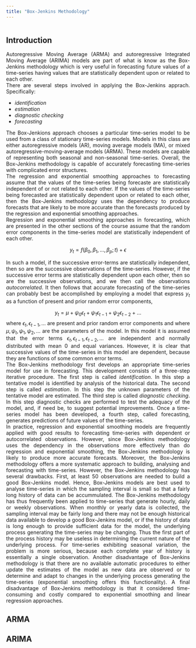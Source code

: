 ```yaml
---
title: "Box-Jenkins Methodology"
---
```

<style>
body {
text-align: justify}
</style>

```
```
## Introduction
Autoregressive Moving Average (ARMA) and autoregressive Integrated Moving Average (ARIMA) models are part of what is know as the Box-Jenkins methodology which is very useful in forecasting future values of a time-series having values that are statistically dependent upon or related to each other.  
There are several steps involved in applying the Box-Jenkins apprach. Specifically:  

* *identification*
* *estimation*
* *diagnostic checking*
* *forecasting*

The Box-Jenkions approach chooses a particular time-series model to be used from a class of stationary time-series models. Models in this class are either autoregressive models (AR), moving average models (MA), or mixed autoregressive-moving-average models (ARMA). These models are capable of representing both seasonal and non-seasonal time-series. Overall, the Box-Jenkins methodology is capable of accurately forecasting time-series with complicated error structures.  
The regression and exponential smoothing approaches to forecasting assume that the values of the time-series being forecaste are statistically independent of or not related to each other. If the values of the time-series being forecasted are statistically dependent upon or related to each other, then the Box-Jenkins methodology uses the dependency to produce forecasts that are likely to be more accurate than the forecasts produced by the regression and exponential smoothing approaches.  
Regression and exponential smoothing approaches in forecasting, which are presented in the other sections of the course assume that the random error components in the time-series model are statistically independent of each other. 

$$y_t=f(\beta_0,\beta_1,\ldots,\beta_p;t)+\epsilon$$

In such a model, if the successive error-terms are statistically independent, then so are the successive observations of the time-series. However, if the successive error terms are statistically dependent upon each other, then so are the successive observations, and we then call the observations *autocorrelated*. It then follows that accurate forecasting of the time-series can probably best be accomplished by employing a model that express $y_t$ as a function of present and prior random error components, 

$$y_t=\mu+\psi_0\epsilon_t+\psi_1\epsilon_{t-1}+\psi_2\epsilon_{t-2}+\ldots$$
where $\epsilon_t,\epsilon_{t-1},\ldots$ are present and prior random error components and where $\mu, \psi_t, \psi_1, \psi_2, \ldots$ are the parameters of the model. In this model it is assumed that the error terms $\epsilon_t,\epsilon_{t-1},\epsilon_{t-2},\ldots$ are independent and normally distributed with mean 0 and equal variances. However, it is clear that successive values of the time-series in this model are dependent, because they are functions of some common error terms.  
The Box-Jenkins methodology first develops an appropriate time-series model for use in forecasting. This development consists of a three-step iterative procedure. The first step is called *identification*. In this step a tentative model is identified by analysis of the historical data. The second step is called *estimation*. In this step the unknown parameters of the tentative model are estimated. The third step is called *diagnostic checking*. In this step diagnostic checks are performed to test the adequacy of the model, and, if need be, to suggest potential improvements. Once a time-series model has been developed, a fourth step, called forecasting, generates predictions of future values of the time-series.  
In practice, regression and exponential smoothing models are frequently applied with good results to forecasting time-series with dependent or autocorrelated observations. However, since Box-Jenkins methodology uses the dependency in the observations more effectively than do regression and exponential smoothing, the Box-Jenkins methodology is likely to produce more accurate forecasts. Moreover, the Box-Jenkins methodology offers a more systematic approach to building, analysing and forecasting with time-series. However, the Box-Jenkins methodology has several drawbacks. First, at least 50 observations are needed to build a good Box-Jenkins model. Hence, Box-Jenkins models are best used to analyse time-series in which the sampling interval is small so that a fairly long history of data can be accummulated. The Box-Jenkins methodology has thus frequently been applied to time-series that generate hourly, daily or weekly observations. When monthly or yearly data is collected, the sampling interval may be fairly long and there may not be enough historical data available to develop a good Box-Jenkins model, or if the history of data is long enough to provide sufficient data for the model, the underlying process generating the time-series may be changing. Thus the first part of the process history may be useless in determining the current nature of the underlying process. For time-series exhibiting seasonal variation, the problem is more serious, because each complete year of history is essentially a single observation. Another disadvantage of Box-Jenkins methodology is that there are no available automatic procedures to either update the estimates of the model as new data are observed or to determine and adapt to changes in the underlying process generating the time-series (exponential smoothing offers this functionality). A final disadvantage of Box-Jenkins methodology is that it considered time-consuming and costly compared to exponential smoothing and linear regression approaches.  

## ARMA 

## ARIMA 



```
```

